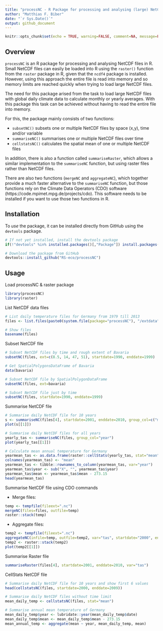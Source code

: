 ```yaml
---
title: "processNC - R Package for processing and analysing (large) NetCDF files in R"
author: "Matthias F. Biber"
date: "`r Sys.Date()`"
output: github_document
---
```


```r
knitr::opts_chunk$set(echo = TRUE, warning=FALSE, comment=NA, message=FALSE, cache=FALSE)
```

## Overview

`processNC` is an R package for processing and analysing NetCDF files in R. Small NetCDF files can easily be loaded into R using the `raster()` function from the `raster` package in R, given that the `ncdf4` package is installed. However, using this approach the entire file is read into memory and so memory limits are reached quickly when trying to load large NetCDF files.

The need for this package arised from the task to load large NetCDF files with global daily climate data to calculate monthly or yearly averages. With this package this task can be achieved without having to read the entire file into memory.

For this, the package mainly consists of two functions:

* `subsetNC()` subsets one or multiple NetCDF files by space (x,y), time and/or variable
* `summariseNC()` summarises one or multiple NetCDF files over time 
* `cellstatsNC()` calculates the spatial mean of one or multiple NetCDF files

In addition, there is also a function called `summariseRaster`, which allows a similar implementation to the `summariseNC` function, but using raster files rather than NetCDF files.

There are also two functions (`mergeNC` and `aggregateNC`), which together provide a much faster alternative to the `summariseNC` function, but those functions rely on the Climate Data Operators (CDO) software (https://code.mpimet.mpg.de/projects/cdo). This software needs to be installed if you want to use those two functions in R.

## Installation

To *use* the package, it can be installed directly from GitHub using the `devtools` package. 

```r
# If not yet installed, install the devtools package
if(!"devtools" %in% installed.packages()[,"Package"]) install.packages("devtools")

# Download the package from GitHub
devtools::install_github("RS-eco/processNC")
```

## Usage

Load processNC & raster package

```r
library(processNC)
library(raster)
```

List NetCDF data files

```r
# List daily temperature files for Germany from 1979 till 2013
files <- list.files(paste0(system.file(package="processNC"), "/extdata"), full.names=T)

# Show files
basename(files)
```

Subset NetCDF file

```r
# Subset NetCDF files by time and rough extent of Bavaria
subsetNC(files, ext=c(8.5, 14, 47, 51), startdate=1990, enddate=1999)

# Get SpatialPolygonsDataFrame of Bavaria
data(bavaria)

# Subset NetCDF file by SpatialPolygonDataFrame
subsetNC(files, ext=bavaria)

# Subset NetCDF file just by time
subsetNC(files, startdate=1990, enddate=1999)
```

Summarise NetCDF file

```r
# Summarise daily NetCDF file for 10 years 
s <- summariseNC(files[4], startdate=2001, enddate=2010, group_col=c("month", "year"))
plot(s[[1]])
```

```r
# Summarise daily NetCDF files for all years
yearly_tas <- summariseNC(files, group_col="year")
plot(yearly_tas[[1]])

# Calculate mean annual temperature for Germany
yearmean_tas <- as.data.frame(raster::cellStats(yearly_tas, stat="mean"))
colnames(yearmean_tas) <- "mean"
yearmean_tas <- tibble::rownames_to_column(yearmean_tas, var="year")
yearmean_tas$year <- sub("X", "", yearmean_tas$year)
yearmean_tas$mean <- yearmean_tas$mean - 273.15
head(yearmean_tas)
```

Summarise NetCDF file using CDO commands

* Merge files:

```r
temp <- tempfile(fileext=".nc")
mergeNC(files=files, outfile=temp)
raster::stack(temp)
```

* Aggregate files:

```r
temp2 <- tempfile(fileext=".nc")
aggregateNC(infile=temp, outfile=temp2, var="tas", startdate="2000", enddate="2009")
temp2 <- raster::stack(temp2)
plot(temp2[[1]])
```

Summarise Raster file

```r
summariseRaster(files[4], startdate=2001, enddate=2010, var="tas")
```

CellStats NetCDF file

```r
# Summarise daily NetCDF file for 10 years and show first 6 values
head(cellstatsNC(files, startdate=2000, enddate=2009))

# Summarise daily NetCDF files without time limit
mean_daily_temp <- cellstatsNC(files, stat="mean")

# Summarise annual mean temperature of Germany 
mean_daily_temp$year <- lubridate::year(mean_daily_temp$date)
mean_daily_temp$mean <- mean_daily_temp$mean - 273.15
mean_annual_temp <- aggregate(mean ~ year, mean_daily_temp, mean)
```
